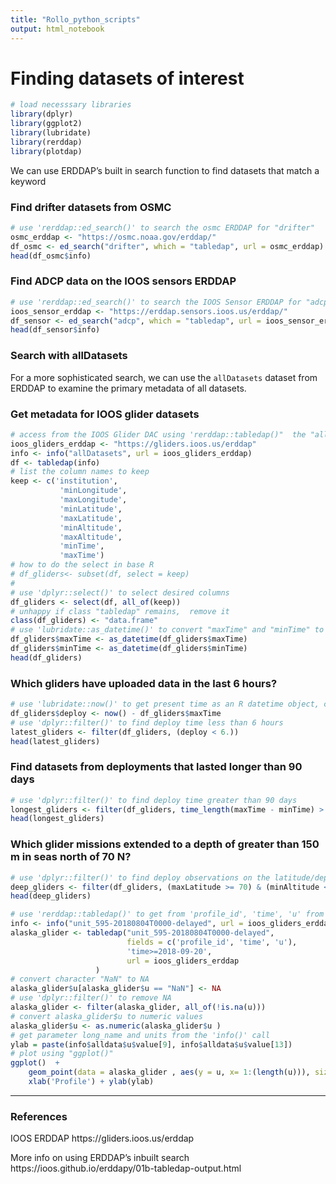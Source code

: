 ```yaml
---
title: "Rollo_python_scripts"
output: html_notebook
---
```



# Finding datasets of interest

```r
# load necesssary libraries
library(dplyr)
library(ggplot2)
library(lubridate)
library(rerddap)
library(plotdap)
```

We can use ERDDAP's built in search function to find datasets that match a keyword

### Find drifter datasets from OSMC

```r
# use 'rerddap::ed_search()' to search the osmc ERDDAP for "drifter"
osmc_erddap <- "https://osmc.noaa.gov/erddap/"
df_osmc <- ed_search("drifter", which = "tabledap", url = osmc_erddap)
head(df_osmc$info)
```

### Find ADCP data on the IOOS sensors ERDDAP

```r
# use 'rerddap::ed_search()' to search the IOOS Sensor ERDDAP for "adcp"
ioos_sensor_erddap <- "https://erddap.sensors.ioos.us/erddap/"
df_sensor <- ed_search("adcp", which = "tabledap", url = ioos_sensor_erddap)
head(df_sensor$info)
```

### Search with allDatasets

For a more sophisticated search, we can use the `allDatasets` dataset from ERDDAP to examine the primary metadata of all datasets.

### Get metadata for IOOS glider datasets

```r
# access from the IOOS Glider DAC using 'rerddap::tabledap()"  the "allDatasets" response - https://gliders.ioos.us/erddap/allDatasets.html
ioos_gliders_erddap <- "https://gliders.ioos.us/erddap"
info <- info("allDatasets", url = ioos_gliders_erddap)
df <- tabledap(info)
# list the column names to keep
keep <- c('institution',
           'minLongitude',
           'maxLongitude',
           'minLatitude',
           'maxLatitude',
           'minAltitude',
           'maxAltitude',
           'minTime',
           'maxTime')
# how to do the select in base R
# df_gliders<- subset(df, select = keep)
#
# use 'dplyr::select()' to select desired columns
df_gliders <- select(df, all_of(keep))
# unhappy if class "tabledap" remains,  remove it
class(df_gliders) <- "data.frame"
# use 'lubridate::as_datetime()' to convert "maxTime" and "minTime" to R datetime objects
df_gliders$maxTime <- as_datetime(df_gliders$maxTime)
df_gliders$minTime <- as_datetime(df_gliders$minTime)
head(df_gliders)

```

### Which gliders have uploaded data in the last 6 hours?

```r
# use 'lubridate::now()' to get present time as an R datetime object, create new column wiht deploy time
df_gliders$deploy <- now() - df_gliders$maxTime
# use 'dplyr::filter()' to find deploy time less than 6 hours
latest_gliders <- filter(df_gliders, (deploy < 6.))
head(latest_gliders)
```

### Find datasets from deployments that lasted longer than 90 days

```r
# use 'dplyr::filter()' to find deploy time greater than 90 days
longest_gliders <- filter(df_gliders, time_length(maxTime - minTime) > 90)
head(longest_gliders)
```

### Which glider missions extended to a depth of greater than 150 m in seas north of 70 N?

```r
# use 'dplyr::filter()' to find deploy observations on the latitude/depth range
deep_gliders <- filter(df_gliders, (maxLatitude >= 70) & (minAltitude < -150))
head(deep_gliders)

```

```r
# use 'rerddap::tabledap()' to get from 'profile_id', 'time', 'u' from gilder "unit_595-20180804T0000-delayed'
info <- info("unit_595-20180804T0000-delayed", url = ioos_gliders_erddap)
alaska_glider <- tabledap("unit_595-20180804T0000-delayed",
                          fields = c('profile_id', 'time', 'u'),
                          'time>=2018-09-20',
                          url = ioos_gliders_erddap
                   )
# convert character "NaN" to NA
alaska_glider$u[alaska_glider$u == "NaN"] <- NA
# use 'dplyr::filter()' to remove NA
alaska_glider <- filter(alaska_glider, all_of(!is.na(u)))
# convert alaska_glider$u to numeric values
alaska_glider$u <- as.numeric(alaska_glider$u )
# get parameter long_name and units from the 'info()' call
ylab = paste(info$alldata$u$value[9], info$alldata$u$value[13])
# plot using "ggplot()"
ggplot()  + 
    geom_point(data = alaska_glider , aes(y = u, x= 1:(length(u))), size = .5) +
    xlab('Profile') + ylab(ylab) 

```

------------------------------------------------------------------------

### References

IOOS ERDDAP https://gliders.ioos.us/erddap

More info on using ERDDAP's inbuilt search https://ioos.github.io/erddapy/01b-tabledap-output.html
